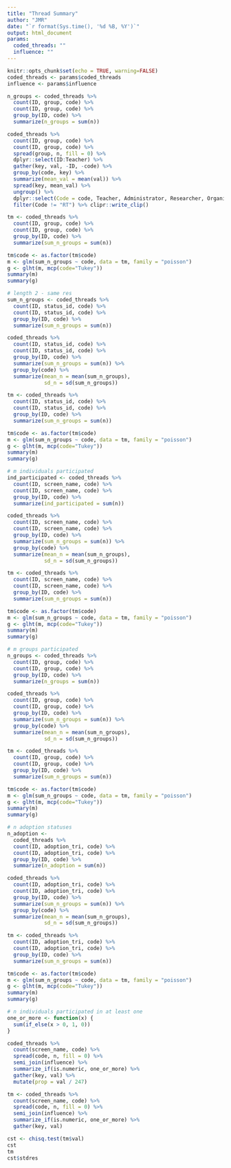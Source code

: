 ```yaml
---
title: "Thread Summary"
author: "JMR"
date: "`r format(Sys.time(), '%d %B, %Y')`"
output: html_document
params:
  coded_threads: ""
  influence: ""
---
```


```r
knitr::opts_chunk$set(echo = TRUE, warning=FALSE)
coded_threads <- params$coded_threads
influence <- params$influence
```

```r
n_groups <- coded_threads %>% 
  count(ID, group, code) %>% 
  count(ID, group, code) %>% 
  group_by(ID, code) %>% 
  summarize(n_groups = sum(n))

coded_threads %>% 
  count(ID, group, code) %>% 
  count(ID, group, code) %>% 
  spread(group, n, fill = 0) %>% 
  dplyr::select(ID:Teacher) %>% 
  gather(key, val, -ID, -code) %>% 
  group_by(code, key) %>% 
  summarize(mean_val = mean(val)) %>% 
  spread(key, mean_val) %>% 
  ungroup() %>% 
  dplyr::select(Code = code, Teacher, Administrator, Researcher, Organization, Other) %>% 
  filter(Code != "RT") %>% clipr::write_clip()

tm <- coded_threads %>% 
  count(ID, group, code) %>% 
  count(ID, group, code) %>% 
  group_by(ID, code) %>% 
  summarize(sum_n_groups = sum(n))

tm$code <- as.factor(tm$code)
m <- glm(sum_n_groups ~ code, data = tm, family = "poisson")
g <- glht(m, mcp(code="Tukey"))
summary(m)
summary(g)

# length 2 - same res
sum_n_groups <- coded_threads %>% 
  count(ID, status_id, code) %>% 
  count(ID, status_id, code) %>% 
  group_by(ID, code) %>% 
  summarize(sum_n_groups = sum(n))

coded_threads %>% 
  count(ID, status_id, code) %>% 
  count(ID, status_id, code) %>% 
  group_by(ID, code) %>% 
  summarize(sum_n_groups = sum(n)) %>% 
  group_by(code) %>% 
  summarize(mean_n = mean(sum_n_groups),
            sd_n = sd(sum_n_groups))

tm <- coded_threads %>% 
  count(ID, status_id, code) %>% 
  count(ID, status_id, code) %>% 
  group_by(ID, code) %>% 
  summarize(sum_n_groups = sum(n))

tm$code <- as.factor(tm$code)
m <- glm(sum_n_groups ~ code, data = tm, family = "poisson")
g <- glht(m, mcp(code="Tukey"))
summary(m)
summary(g)

# m individuals participated
ind_participated <- coded_threads %>% 
  count(ID, screen_name, code) %>% 
  count(ID, screen_name, code) %>% 
  group_by(ID, code) %>% 
  summarize(ind_participated = sum(n))

coded_threads %>% 
  count(ID, screen_name, code) %>% 
  count(ID, screen_name, code) %>% 
  group_by(ID, code) %>% 
  summarize(sum_n_groups = sum(n)) %>% 
  group_by(code) %>% 
  summarize(mean_n = mean(sum_n_groups),
            sd_n = sd(sum_n_groups))

tm <- coded_threads %>% 
  count(ID, screen_name, code) %>% 
  count(ID, screen_name, code) %>% 
  group_by(ID, code) %>% 
  summarize(sum_n_groups = sum(n))

tm$code <- as.factor(tm$code)
m <- glm(sum_n_groups ~ code, data = tm, family = "poisson")
g <- glht(m, mcp(code="Tukey"))
summary(m)
summary(g)

# m groups participated
n_groups <- coded_threads %>% 
  count(ID, group, code) %>% 
  count(ID, group, code) %>% 
  group_by(ID, code) %>% 
  summarize(n_groups = sum(n))

coded_threads %>% 
  count(ID, group, code) %>% 
  count(ID, group, code) %>% 
  group_by(ID, code) %>% 
  summarize(sum_n_groups = sum(n)) %>% 
  group_by(code) %>% 
  summarize(mean_n = mean(sum_n_groups),
            sd_n = sd(sum_n_groups))

tm <- coded_threads %>% 
  count(ID, group, code) %>% 
  count(ID, group, code) %>% 
  group_by(ID, code) %>% 
  summarize(sum_n_groups = sum(n))

tm$code <- as.factor(tm$code)
m <- glm(sum_n_groups ~ code, data = tm, family = "poisson")
g <- glht(m, mcp(code="Tukey"))
summary(m)
summary(g)

# n adoption statuses
n_adoption <-
  coded_threads %>% 
  count(ID, adoption_tri, code) %>% 
  count(ID, adoption_tri, code) %>% 
  group_by(ID, code) %>% 
  summarize(n_adoption = sum(n))

coded_threads %>% 
  count(ID, adoption_tri, code) %>% 
  count(ID, adoption_tri, code) %>% 
  group_by(ID, code) %>% 
  summarize(sum_n_groups = sum(n)) %>% 
  group_by(code) %>% 
  summarize(mean_n = mean(sum_n_groups),
            sd_n = sd(sum_n_groups))

tm <- coded_threads %>% 
  count(ID, adoption_tri, code) %>% 
  count(ID, adoption_tri, code) %>% 
  group_by(ID, code) %>% 
  summarize(sum_n_groups = sum(n))

tm$code <- as.factor(tm$code)
m <- glm(sum_n_groups ~ code, data = tm, family = "poisson")
g <- glht(m, mcp(code="Tukey"))
summary(m)
summary(g)

# n individuals participated in at least one
one_or_more <- function(x) {
  sum(if_else(x > 0, 1, 0))
}

coded_threads %>% 
  count(screen_name, code) %>% 
  spread(code, n, fill = 0) %>% 
  semi_join(influence) %>% 
  summarize_if(is.numeric, one_or_more) %>% 
  gather(key, val) %>% 
  mutate(prop = val / 247)

tm <- coded_threads %>% 
  count(screen_name, code) %>% 
  spread(code, n, fill = 0) %>% 
  semi_join(influence) %>% 
  summarize_if(is.numeric, one_or_more) %>% 
  gather(key, val)

cst <- chisq.test(tm$val)
cst
tm
cst$stdres
```